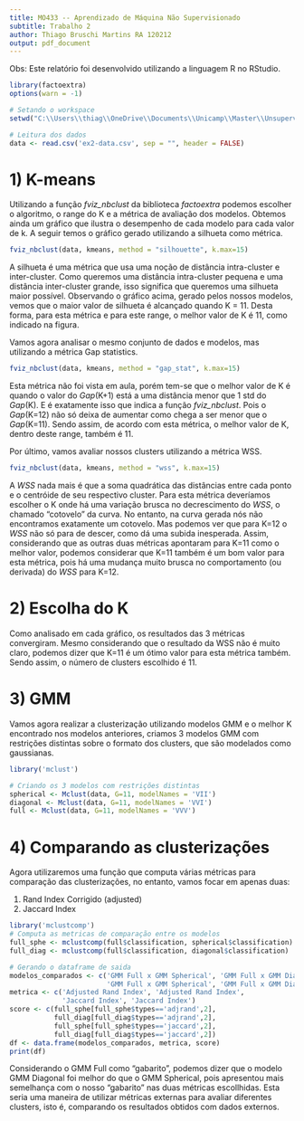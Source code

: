 ```yaml
---
title: MO433 -- Aprendizado de Máquina Não Supervisionado
subtitle: Trabalho 2
author: Thiago Bruschi Martins RA 120212
output: pdf_document
---
```


 Obs: Este relatório foi desenvolvido utilizando a linguagem R no RStudio.
```r

library(factoextra)
options(warn = -1) 

# Setando o workspace
setwd("C:\\Users\\thiag\\OneDrive\\Documents\\Unicamp\\Master\\Unsupervised-Learning\\Trabalho 2")

# Leitura dos dados
data <- read.csv('ex2-data.csv', sep = "", header = FALSE)
```
# 1) K-means
Utilizando a função *fviz_nbclust* da biblioteca *factoextra* podemos escolher o algoritmo, o range do K e a métrica de avaliação dos modelos. Obtemos ainda um gráfico que ilustra o desempenho de cada modelo para cada valor de k. A seguir temos o gráfico gerado utilizando a silhueta como métrica.

```r
fviz_nbclust(data, kmeans, method = "silhouette", k.max=15)

```

A silhueta é uma métrica que usa uma noção de distância intra-cluster e inter-cluster. Como queremos uma distância intra-cluster pequena e uma distância inter-cluster grande, isso significa que queremos uma silhueta maior possível. Observando o gráfico acima, gerado pelos nossos modelos, vemos que o maior valor de silhueta é alcançado quando K = 11. Desta forma, para esta métrica e para este range, o melhor valor de K é 11, como indicado na figura.


Vamos agora analisar o mesmo conjunto de dados e modelos, mas utilizando a métrica Gap statistics.

```r
fviz_nbclust(data, kmeans, method = "gap_stat", k.max=15)
```

Esta métrica não foi vista em aula, porém tem-se que o melhor valor de K é quando o valor do *Gap*(K+1) está a uma distância menor que 1 std do *Gap*(K). E é exatamente isso que indica a função *fviz_nbclust*. Pois o *Gap*(K=12) não só deixa de aumentar como chega a ser menor que o *Gap*(K=11). Sendo assim, de acordo com esta métrica, o melhor valor de K, dentro deste range, também é 11. 


Por último, vamos avaliar nossos clusters utilizando a métrica WSS.

```r
fviz_nbclust(data, kmeans, method = "wss", k.max=15)
```


A *WSS* nada mais é que a soma quadrática das distâncias entre cada ponto e o centróide de seu respectivo cluster. Para esta métrica deveríamos escolher o K onde há uma variação brusca no decrescimento do *WSS*, o chamado "cotovelo" da curva. No entanto, na curva gerada nós não encontramos exatamente um cotovelo. Mas podemos ver que para K=12 o *WSS* não só para de descer, como dá uma subida inesperada. Assim, considerando que as outras duas métricas apontaram para K=11 como o melhor valor, podemos considerar que K=11 também é um bom valor para esta métrica, pois há uma mudança muito brusca no comportamento (ou derivada) do *WSS* para K=12.

# 2) Escolha do K 
Como analisado em cada gráfico, os resultados das 3 métricas convergiram. Mesmo considerando que o resultado da WSS não é muito claro, podemos dizer que K=11 é um ótimo valor para esta métrica também. Sendo assim, o número de clusters escolhido é 11.

# 3) GMM

Vamos agora realizar a clusterização utilizando modelos GMM e o melhor K encontrado nos modelos anteriores, criamos 3 modelos GMM com restrições distintas sobre o formato dos clusters, que são modelados como gaussianas. 
```r
library('mclust')

# Criando os 3 modelos com restrições distintas
spherical <- Mclust(data, G=11, modelNames = 'VII')
diagonal <- Mclust(data, G=11, modelNames = 'VVI')
full <- Mclust(data, G=11, modelNames = 'VVV')

```
# 4) Comparando as clusterizações
Agora utilizaremos uma função que computa várias métricas para comparação das clusterizações, no entanto, vamos focar em apenas duas:

1) Rand Index Corrigido (adjusted)
2) Jaccard Index


```r
library('mclustcomp')
# Computa as metricas de comparação entre os modelos
full_sphe <- mclustcomp(full$classification, spherical$classification)
full_diag <- mclustcomp(full$classification, diagonal$classification)

# Gerando o dataframe de saida
modelos_comparados <- c('GMM Full x GMM Spherical', 'GMM Full x GMM Diagonal', 
                        'GMM Full x GMM Spherical', 'GMM Full x GMM Diagonal')
metrica <- c('Adjusted Rand Index', 'Adjusted Rand Index',
             'Jaccard Index', 'Jaccard Index')
score <- c(full_sphe[full_sphe$types=='adjrand',2], 
           full_diag[full_diag$types=='adjrand',2],
           full_sphe[full_sphe$types=='jaccard',2], 
           full_diag[full_diag$types=='jaccard',2])
df <- data.frame(modelos_comparados, metrica, score)
print(df)
```
Considerando o GMM Full como "gabarito", podemos dizer que o modelo GMM Diagonal foi melhor do que o GMM Spherical, pois apresentou mais semelhança com o nosso "gabarito" nas duas métricas escollhidas. Esta seria uma maneira de utilizar métricas externas para avaliar diferentes clusters, isto é, comparando os resultados obtidos com dados externos.
